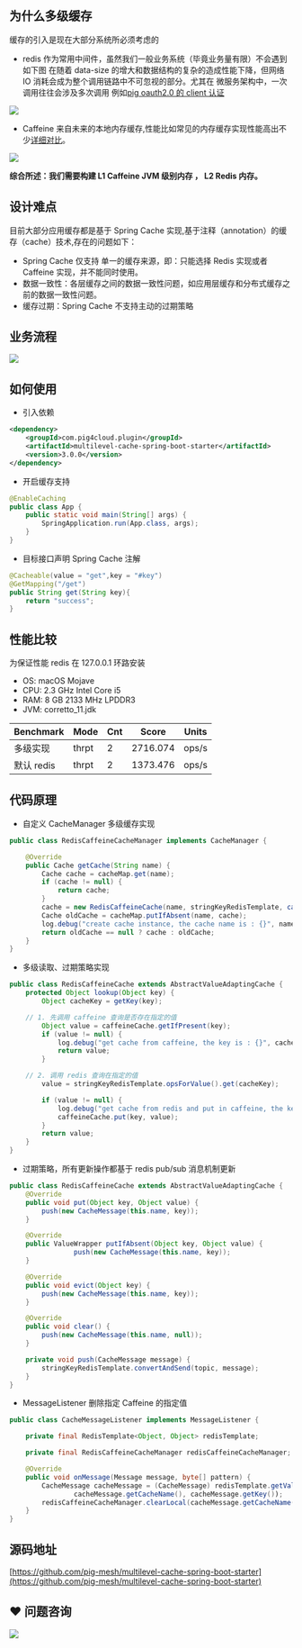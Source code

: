 ## 为什么多级缓存


缓存的引入是现在大部分系统所必须考虑的



+ redis 作为常用中间件，虽然我们一般业务系统（毕竟业务量有限）不会遇到如下图 在随着 data-size 的增大和数据结构的复杂的造成性能下降，但网络 IO 消耗会成为整个调用链路中不可忽视的部分。尤其在 微服务架构中，一次调用往往会涉及多次调用 例如[pig oauth2.0 的 client 认证](https://gitee.com/log4j/pig)



![](https://cdn.nlark.com/yuque/0/2020/png/283679/1601169653813-1966472b-f1a3-4cf0-ac56-86e5b5740117.png)



+ Caffeine 来自未来的本地内存缓存,性能比如常见的内存缓存实现性能高出不少[详细对比](https://github.com/ben-manes/caffeine/wiki/Benchmarks)。



![](https://cdn.nlark.com/yuque/0/2020/png/283679/1601169653598-85ce33b8-88eb-4781-bbce-1f6c49437e26.png)



**综合所述：我们需要构建 L1 Caffeine JVM 级别内存 ， L2 Redis 内存。**



## 设计难点


目前大部分应用缓存都是基于 Spring Cache 实现,基于注释（annotation）的缓存（cache）技术,存在的问题如下：



+ Spring Cache 仅支持 单一的缓存来源，即：只能选择 Redis 实现或者 Caffeine 实现，并不能同时使用。
+ 数据一致性：各层缓存之间的数据一致性问题，如应用层缓存和分布式缓存之前的数据一致性问题。
+ 缓存过期：Spring Cache 不支持主动的过期策略



## 业务流程


![](https://cdn.nlark.com/yuque/0/2020/png/283679/1601169653625-f517a02a-816a-493c-83bf-f4d5bd0cb3e7.png)



## 如何使用


+ 引入依赖



```xml
<dependency>
    <groupId>com.pig4cloud.plugin</groupId>
    <artifactId>multilevel-cache-spring-boot-starter</artifactId>
    <version>3.0.0</version>
</dependency>
```



+ 开启缓存支持



```java
@EnableCaching
public class App {
	public static void main(String[] args) {
		SpringApplication.run(App.class, args);
	}
}
```



+ 目标接口声明 Spring Cache 注解



```java
@Cacheable(value = "get",key = "#key")
@GetMapping("/get")
public String get(String key){
    return "success";
}
```



## 性能比较


为保证性能 redis 在 127.0.0.1 环路安装



+ OS: macOS Mojave
+ CPU: 2.3 GHz Intel Core i5
+ RAM: 8 GB 2133 MHz LPDDR3
+ JVM: corretto_11.jdk

| Benchmark | Mode | Cnt | Score | Units |
| --- | --- | --- | --- | --- |
| 多级实现 | thrpt | 2 | 2716.074 | ops/s |
| 默认 redis | thrpt | 2 | 1373.476 | ops/s |




## 代码原理


+ 自定义 CacheManager 多级缓存实现



```java
public class RedisCaffeineCacheManager implements CacheManager {

	@Override
	public Cache getCache(String name) {
		Cache cache = cacheMap.get(name);
		if (cache != null) {
			return cache;
		}
		cache = new RedisCaffeineCache(name, stringKeyRedisTemplate, caffeineCache(), cacheConfigProperties);
		Cache oldCache = cacheMap.putIfAbsent(name, cache);
		log.debug("create cache instance, the cache name is : {}", name);
		return oldCache == null ? cache : oldCache;
	}
}
```



+ 多级读取、过期策略实现



```java
public class RedisCaffeineCache extends AbstractValueAdaptingCache {
	protected Object lookup(Object key) {
		Object cacheKey = getKey(key);

    // 1. 先调用 caffeine 查询是否存在指定的值
		Object value = caffeineCache.getIfPresent(key);
		if (value != null) {
			log.debug("get cache from caffeine, the key is : {}", cacheKey);
			return value;
		}

    // 2. 调用 redis 查询在指定的值
		value = stringKeyRedisTemplate.opsForValue().get(cacheKey);

		if (value != null) {
			log.debug("get cache from redis and put in caffeine, the key is : {}", cacheKey);
			caffeineCache.put(key, value);
		}
		return value;
	}
}
```



+ 过期策略，所有更新操作都基于 redis pub/sub 消息机制更新



```java
public class RedisCaffeineCache extends AbstractValueAdaptingCache {
	@Override
	public void put(Object key, Object value) {
		push(new CacheMessage(this.name, key));
	}

	@Override
	public ValueWrapper putIfAbsent(Object key, Object value) {
				push(new CacheMessage(this.name, key));
	}

	@Override
	public void evict(Object key) {
		push(new CacheMessage(this.name, key));
	}

	@Override
	public void clear() {
		push(new CacheMessage(this.name, null));
	}

	private void push(CacheMessage message) {
		stringKeyRedisTemplate.convertAndSend(topic, message);
	}
}
```



+ MessageListener 删除指定 Caffeine 的指定值



```java
public class CacheMessageListener implements MessageListener {

	private final RedisTemplate<Object, Object> redisTemplate;

	private final RedisCaffeineCacheManager redisCaffeineCacheManager;

	@Override
	public void onMessage(Message message, byte[] pattern) {
		CacheMessage cacheMessage = (CacheMessage) redisTemplate.getValueSerializer().deserialize(message.getBody());
				cacheMessage.getCacheName(), cacheMessage.getKey());
		redisCaffeineCacheManager.clearLocal(cacheMessage.getCacheName(), cacheMessage.getKey());
	}
}
```



## 源码地址


[https://github.com/pig-mesh/multilevel-cache-spring-boot-starter](https://github.com/pig-mesh/multilevel-cache-spring-boot-starter)  
  


## ❤  问题咨询
![](https://cdn.nlark.com/yuque/0/2022/gif/283679/1662563973685-c22e9831-db66-42b5-973f-886d25d1e0e7.gif)

